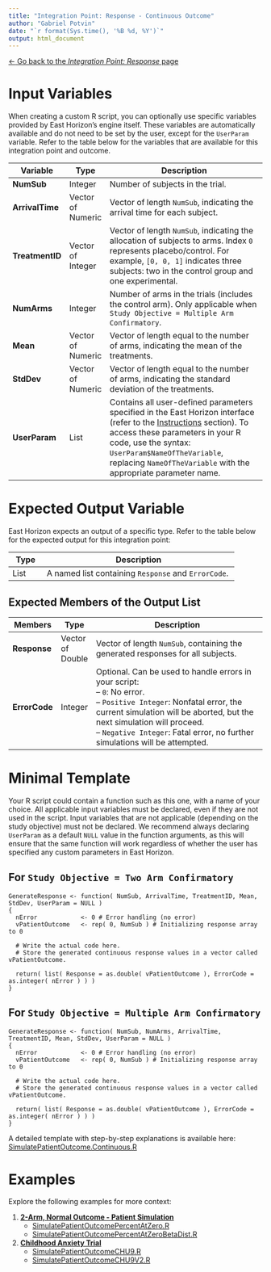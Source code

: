 ```yaml
---
title: "Integration Point: Response - Continuous Outcome"
author: "Gabriel Potvin"
date: "`r format(Sys.time(), '%B %d, %Y')`"
output: html_document
---
```


[$\leftarrow$ Go back to the *Integration Point: Response* page](IntegrationPointResponse.html)

# Input Variables

When creating a custom R script, you can optionally use specific variables provided by East Horizon's engine itself. These variables are automatically available and do not need to be set by the user, except for the `UserParam` variable. Refer to the table below for the variables that are available for this integration point and outcome.

| **Variable**   | **Type** | **Description**                                                                 |
|----------------|--------------|---------------------------------------------------------------------------------|
|**NumSub**|Integer|Number of subjects in the trial.|
|**ArrivalTime**|Vector of Numeric|Vector of length `NumSub`, indicating the arrival time for each subject.|
|**TreatmentID**|Vector of Integer|Vector of length `NumSub`, indicating the allocation of subjects to arms. Index `0` represents placebo/control. For example, `[0, 0, 1]` indicates three subjects: two in the control group and one experimental.|
|**NumArms**|Integer|Number of arms in the trials (includes the control arm). Only applicable when `Study Objective = Multiple Arm Confirmatory`.|
|**Mean**|Vector of Numeric|Vector of length equal to the number of arms, indicating the mean of the treatments.|
|**StdDev**|Vector of Numeric|Vector of length equal to the number of arms, indicating the standard deviation of the treatments.|
| **UserParam**  | List     | Contains all user-defined parameters specified in the East Horizon interface (refer to the [Instructions](IntegrationPointResponse.html#instructions) section). To access these parameters in your R code, use the syntax: `UserParam$NameOfTheVariable`, replacing `NameOfTheVariable` with the appropriate parameter name.|

# Expected Output Variable

East Horizon expects an output of a specific type. Refer to the table below for the expected output for this integration point:

| **Type**  | **Description**                                                                                  |
|------------------|--------------------------------------------------------------------------------------------------|
| List  | A named list containing `Response` and `ErrorCode`.                    |

## Expected Members of the Output List

| **Members**     | **Type**  | **Description**                                                                                  |
|----------------|--------------|---------------------------------------------------------------------------------|
| **Response**   | Vector of Double  | Vector of length `NumSub`, containing the generated responses for all subjects.                  |
| **ErrorCode**   | Integer  | Optional. Can be used to handle errors in your script:<br>– `0`: No error.<br> – `Positive Integer`: Nonfatal error, the current simulation will be aborted, but the next simulation will proceed.<br>– `Negative Integer`: Fatal error, no further simulations will be attempted.                  |

# Minimal Template

Your R script could contain a function such as this one, with a name of your choice. All applicable input variables must be declared, even if they are not used in the script. Input variables that are not applicable (depending on the study objective) must not be declared. We recommend always declaring `UserParam` as a default `NULL` value in the function arguments, as this will ensure that the same function will work regardless of whether the user has specified any custom parameters in East Horizon.

## For `Study Objective = Two Arm Confirmatory`

```
GenerateResponse <- function( NumSub, ArrivalTime, TreatmentID, Mean, StdDev, UserParam = NULL )
{
  nError        	<- 0 # Error handling (no error)
  vPatientOutcome 	<- rep( 0, NumSub ) # Initializing response array to 0	
  
  # Write the actual code here.
  # Store the generated continuous response values in a vector called vPatientOutcome.

  return( list( Response = as.double( vPatientOutcome ), ErrorCode = as.integer( nError ) ) )
}
```

## For `Study Objective = Multiple Arm Confirmatory`

```
GenerateResponse <- function( NumSub, NumArms, ArrivalTime, TreatmentID, Mean, StdDev, UserParam = NULL )
{
  nError        	<- 0 # Error handling (no error)
  vPatientOutcome 	<- rep( 0, NumSub ) # Initializing response array to 0	
  
  # Write the actual code here.
  # Store the generated continuous response values in a vector called vPatientOutcome.

  return( list( Response = as.double( vPatientOutcome ), ErrorCode = as.integer( nError ) ) )
}
```

A detailed template with step-by-step explanations is available here: [SimulatePatientOutcome.Continuous.R](https://github.com/Cytel-Inc/CyneRgy/blob/main/inst/Templates/SimulatePatientOutcome.Continuous.R) 

# Examples

Explore the following examples for more context:

1. [**2-Arm, Normal Outcome - Patient Simulation**](2ArmNormalOutcomePatientSimulationDescription.html)
    - [SimulatePatientOutcomePercentAtZero.R](https://github.com/Cytel-Inc/CyneRgy/blob/main/inst/Examples/2ArmNormalOutcomePatientSimulation/R/SimulatePatientOutcomePercentAtZero.R)
    - [SimulatePatientOutcomePercentAtZeroBetaDist.R](https://github.com/Cytel-Inc/CyneRgy/blob/main/inst/Examples/2ArmNormalOutcomePatientSimulation/R/SimulatePatientOutcomePercentAtZeroBetaDist.R)
1. [**Childhood Anxiety Trial**](ChildhoodAnxiety.html)
    - [SimulatePatientOutcomeCHU9.R](https://github.com/Cytel-Inc/CyneRgy/blob/main/inst/Examples/ChildhoodAnxiety/R/SimulatePatientOutcomeCHU9.R)
    - [SimulatePatientOutcomeCHU9V2.R](https://github.com/Cytel-Inc/CyneRgy/blob/main/inst/Examples/ChildhoodAnxiety/R/SimulatePatientOutcomeCHU9V2.R)

